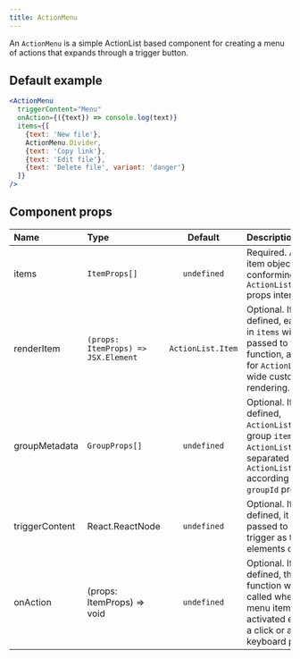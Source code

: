 ```yaml
---
title: ActionMenu
---
```


An `ActionMenu` is a simple ActionList based component for creating a menu of actions that expands through a trigger button.

## Default example

```jsx live
<ActionMenu
  triggerContent="Menu"
  onAction={({text}) => console.log(text)}
  items={[
    {text: 'New file'},
    ActionMenu.Divider,
    {text: 'Copy link'},
    {text: 'Edit file'},
    {text: 'Delete file', variant: 'danger'}
  ]}
/>
```

## Component props

| Name           | Type                                |      Default      | Description                                                                                                                                             |
| :------------- | :---------------------------------- | :---------------: | :------------------------------------------------------------------------------------------------------------------------------------------------------ |
| items          | `ItemProps[]`                       |    `undefined`    | Required. A list of item objects conforming to the `ActionList.Item` props interface.                                                                   |
| renderItem     | `(props: ItemProps) => JSX.Element` | `ActionList.Item` | Optional. If defined, each item in `items` will be passed to this function, allowing for `ActionList`-wide custom item rendering.                       |
| groupMetadata  | `GroupProps[]`                      |    `undefined`    | Optional. If defined, `ActionList` will group `items` into `ActionList.Group`s separated by `ActionList.Divider` according to their `groupId` property. |
| triggerContent | React.ReactNode                     |    `undefined`    | Optional. If defined, it will be passed to the trigger as the elements child.                                                                           |
| onAction       | (props: ItemProps) => void          |    `undefined`    | Optional. If defined, this function will be called when a menu item is activated either by a click or a keyboard press.                                 |
